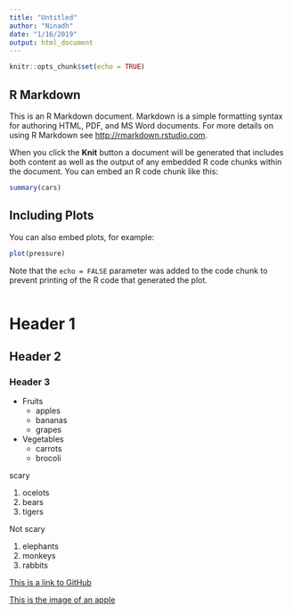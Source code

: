 ```yaml
---
title: "Untitled"
author: "Ninadh"
date: "1/16/2019"
output: html_document
---
```


```r
knitr::opts_chunk$set(echo = TRUE)
```

## R Markdown

This is an R Markdown document. Markdown is a simple formatting syntax for authoring HTML, PDF, and MS Word documents. For more details on using R Markdown see <http://rmarkdown.rstudio.com>.

When you click the **Knit** button a document will be generated that includes both content as well as the output of any embedded R code chunks within the document. You can embed an R code chunk like this:

```r
summary(cars)
```

## Including Plots

You can also embed plots, for example:

```r
plot(pressure)
```

Note that the `echo = FALSE` parameter was added to the code chunk to prevent printing of the R code that generated the plot.

```r

```


# Header 1
## Header 2
### Header 3


* Fruits
    * apples
    * bananas
    * grapes
* Vegetables
    + carrots
    + brocoli

scary

1. ocelots
1. bears
1. tigers

Not scary

1. elephants
2. monkeys
3. rabbits



[This is a link to GitHub](https://github.com/STAT540-UBC/zz_DCosta-Ninadh_STAT540_2019.git)

[This is the image of an apple](https://www.vectorstock.com/royalty-free-vector/cartoon-of-an-apple-vector-18823592)


